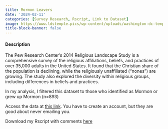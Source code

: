 ```yaml
---
title: Mormon Leavers
date: '2024-02-11'
categories: [Survey Research, Rscript, Link to Dataset]
image: https://www.ldstemple.pics/wp-content/uploads/washington-dc-temple-final-sunset-600x600.jpg
title-block-banner: false
---
```


#### Description

The Pew Research Center's 2014 Religious Landscape Study is a comprehensive survey of the religious affiliations, beliefs, and practices of over 35,000 adults in the United States. It found that the Christian share of the population is declining, while the religiously unaffiliated ("nones") are growing. The study also explored the diversity within religious groups, including differences in beliefs and practices.

In my analysis, I filtered this dataset to those who identified as Mormon or grew up Mormon (n=893)

Access the data at [this link](https://www.pewresearch.org/dataset/pew-research-center-2014-u-s-religious-landscape-study/). You have to create an account, but they are good about never emailing you.

Download my Rscript with comments [here](/./data/mormon_leavers/Mormon_Leavers_Analysis.R)
